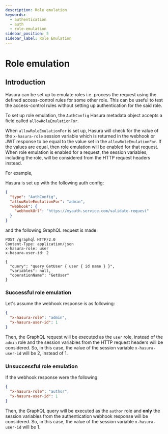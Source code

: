 ```yaml
---
description: Role emulation
keywords:
  - authentication
  - auth
  - role-emulation
sidebar_position: 5
sidebar_label: Role Emulation
---
```


# Role emulation

## Introduction

Hasura can be set up to emulate roles i.e. process the request using the defined access-control rules
for some other role. This can be useful to test the access-control rules without setting up authentication
for the said role.

To set  up role emulation, the `AuthConfig` Hasura metadata object accepts a field called `allowRoleEmulationFor`.

When `allowRoleEmulationFor` is set up, Hasura will check for the value of the `x-hasura-role` session variable
which is returned in the webhook or JWT response to be equal to the value set in the `allowRoleEmulationFor`. If the
values are equal, then role emulation will be enabled for that request. When role emulation is enabled for a request,
the session variables, including the role, will be considered from the HTTP request headers instead.

For example,

Hasura is set up with the following auth config:

```json
{
  "type": "AuthConfig",
  "allowRoleEmulationFor": "admin",
  "webhook": {
    "webhookUrl": "https://myauth.service.com/validate-request"
  }
}
```

and the following GraphQL request is made:

```http
POST /graphql HTTP/2.0
Content-Type: application/json
x-hasura-role: user
x-hasura-user-id: 2

{
  "query": "query GetUser { user { id name } }",
  "variables": null,
  "operationName": "GetUser"
}
```

### Successful role emulation

Let's assume the webhook response is as following:

```json
{
  "x-hasura-role": "admin",
  "x-hasura-user-id": 1
}
```

Then, the GraphQL request will be executed as the `user` role, instead of the `admin` role and the session variables
from the HTTP request headers will be considered. So, in this case, the value of the session variable `x-hasura-user-id`
will be 2, instead of 1.

### Unsuccessful role emulation

If the webhook response were the following:

```json
{
  "x-hasura-role": "author",
  "x-hasura-user-id": 1
}
```

Then, the GraphQL query will be executed as the `author` role and **only** the session variables from the authentication
webhook response will be considered. So, in this case, the value of the session variable `x-hasura-user-id` will be 1.
